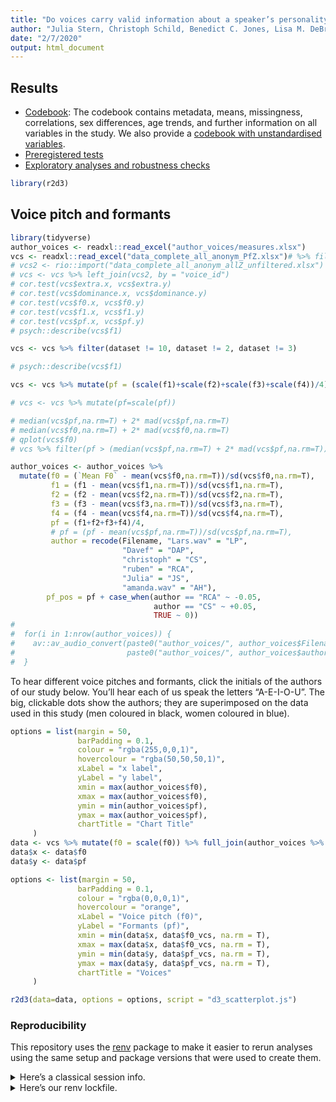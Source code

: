 ```yaml
---
title: "Do voices carry valid information about a speaker’s personality?"
author: "Julia Stern, Christoph Schild, Benedict C. Jones, Lisa M. DeBruine, Amanda Hahn, David A. Puts, Ingo Zettler, Tobias L. Kordsmeyer, David Feinberg, Dan Zamfir, Lars Penke, & Ruben C. Arslan"
date: "2/7/2020"
output: html_document
---
```



## Results

- [Codebook](1_codebook.html):  The codebook contains metadata, means, missingness, correlations, sex differences, age trends, and further information on all variables in the study. We also provide a [codebook with unstandardised variables](1_codebook_before_standardisation.html).
- [Preregistered tests](2_preregistered_tests.html)
- [Exploratory analyses and robustness checks](3_exploratory_analyses.html)

```r
library(r2d3)
```


## Voice pitch and formants
```r
library(tidyverse)
author_voices <- readxl::read_excel("author_voices/measures.xlsx")
vcs <- readxl::read_excel("data_complete_all_anonym_PfZ.xlsx")# %>% filter(dataset==1 | dataset == 10)
# vcs2 <- rio::import("data_complete_all_anonym_allZ_unfiltered.xlsx")
# vcs <- vcs %>% left_join(vcs2, by = "voice_id")
# cor.test(vcs$extra.x, vcs$extra.y)
# cor.test(vcs$dominance.x, vcs$dominance.y)
# cor.test(vcs$f0.x, vcs$f0.y)
# cor.test(vcs$f1.x, vcs$f1.y)
# cor.test(vcs$pf.x, vcs$pf.y)
# psych::describe(vcs$f1)

vcs <- vcs %>% filter(dataset != 10, dataset != 2, dataset != 3)

# psych::describe(vcs$f1)

vcs <- vcs %>% mutate(pf = (scale(f1)+scale(f2)+scale(f3)+scale(f4))/4)

# vcs <- vcs %>% mutate(pf=scale(pf))

# median(vcs$pf,na.rm=T) + 2* mad(vcs$pf,na.rm=T)
# median(vcs$f0,na.rm=T) + 2* mad(vcs$f0,na.rm=T)
# qplot(vcs$f0)
# vcs %>% filter(pf > (median(vcs$pf,na.rm=T) + 2* mad(vcs$pf,na.rm=T))) %>% select(dataset, pf, f0, sex)

author_voices <- author_voices %>%
  mutate(f0 = (`Mean F0` - mean(vcs$f0,na.rm=T))/sd(vcs$f0,na.rm=T),
         f1 = (f1 - mean(vcs$f1,na.rm=T))/sd(vcs$f1,na.rm=T),
         f2 = (f2 - mean(vcs$f2,na.rm=T))/sd(vcs$f2,na.rm=T),
         f3 = (f3 - mean(vcs$f3,na.rm=T))/sd(vcs$f3,na.rm=T),
         f4 = (f4 - mean(vcs$f4,na.rm=T))/sd(vcs$f4,na.rm=T),
         pf = (f1+f2+f3+f4)/4,
         # pf = (pf - mean(vcs$pf,na.rm=T))/sd(vcs$pf,na.rm=T),
         author = recode(Filename, "Lars.wav" = "LP",
                         "Davef" = "DAP",
                         "christoph" = "CS",
                         "ruben" = "RCA",
                         "Julia" = "JS",
                         "amanda.wav" = "AH"),
        pf_pos = pf + case_when(author == "RCA" ~ -0.05,
                                author == "CS" ~ +0.05,
                                TRUE ~ 0))
# 
#  for(i in 1:nrow(author_voices)) {
#    av::av_audio_convert(paste0("author_voices/", author_voices$Filename[i]), 
#                         paste0("author_voices/", author_voices$author[i], ".mp3"))
#  }
```

To hear different voice pitches and formants, click the initials of the authors of our study below. You'll hear each of us speak the letters "A-E-I-O-U". The big, clickable dots show the authors; they are superimposed on the data used in this study (men coloured in black, women coloured in blue).

```r
options = list(margin = 50,
               barPadding = 0.1,
               colour = "rgba(255,0,0,1)",
               hovercolour = "rgba(50,50,50,1)",
               xLabel = "x label",
               yLabel = "y label",
               xmin = max(author_voices$f0),
               xmax = max(author_voices$f0),
               ymin = min(author_voices$pf),
               ymax = max(author_voices$pf),
               chartTitle = "Chart Title"
     )
data <- vcs %>% mutate(f0 = scale(f0)) %>% full_join(author_voices %>% mutate(voice_id=1e5+row_number()), suffix = c("_vcs", ""), by = "voice_id")
data$x <- data$f0
data$y <- data$pf

options <- list(margin = 50,
               barPadding = 0.1,
               colour = "rgba(0,0,0,1)",
               hovercolour = "orange",
               xLabel = "Voice pitch (f0)",
               yLabel = "Formants (pf)",
               xmin = min(data$x, data$f0_vcs, na.rm = T),
               xmax = max(data$x, data$f0_vcs, na.rm = T),
               ymin = min(data$y, data$pf_vcs, na.rm = T),
               ymax = max(data$y, data$pf_vcs, na.rm = T),
               chartTitle = "Voices"
     )
```

```r
r2d3(data=data, options = options, script = "d3_scatterplot.js")
```


### Reproducibility
This repository uses the [renv](https://rstudio.github.io/renv/) package to make
it easier to rerun analyses using the same setup and package versions that were
used to create them.

<details><summary>Here's a classical session info.</summary>

```r
library(tidyverse)
library(knitr)
library(brms)
library(sjPlot)
library(bayestestR)
library(labelled)
library(cowplot)
library(labelled)
library(codebook)
library(ggstatsplot)
sessionInfo()
```

</details>

<details><summary>Here's our renv lockfile.</summary>

```r
cat(readLines("renv.lock"), sep = "\n")
```
</details>

